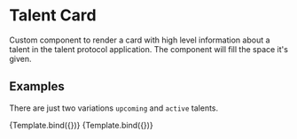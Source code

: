 

<Meta title="Components/TalentCard" component={TalentCard} />

# Talent Card

Custom component to render a card with high level information about a talent in the talent protocol application. The component will fill the space it's given.

## Examples

There are just two variations `upcoming` and `active` talents.


<Canvas isColumn>
  <Story name="upcoming"
    args={{
      href: "https://talentprotocol.com",
      talent: {
        id: 1,
        username: "John Doe",
        status: "Upcoming",
        description: "Lorem ipsum dolor sit amet, consectetur adipiscing elit. Duis risus id turpis orci, mattis ultrices fermentum, platea. Consectetur lorem eget dui.",
        sponsor_count: 10,
        token: {
          display_price: "$1.25",
          display_market_cap: "$4,003,002",
          display_ticker: "$MOON"
        },
        tags: ["Space", "Enterpreneur"]
      }
    }}>
    {Template.bind({})}
  </Story>
  <Story name="active"
    args={{
      href: "https://talentprotocol.com",
      talent: {
        id: 2,
        username: "John Doe",
        status: "Active",
        description: "Lorem ipsum dolor sit amet, consectetur adipiscing elit. Duis risus id turpis orci, mattis ultrices fermentum, platea. Consectetur lorem eget dui.",
        sponsor_count: 10,
        token: {
          display_price: "$1.25",
          display_market_cap: "$4,003,002",
          display_ticker: "$MOON"
        },
        tags: []
      }
    }}>
    {Template.bind({})}
  </Story>
</Canvas>
